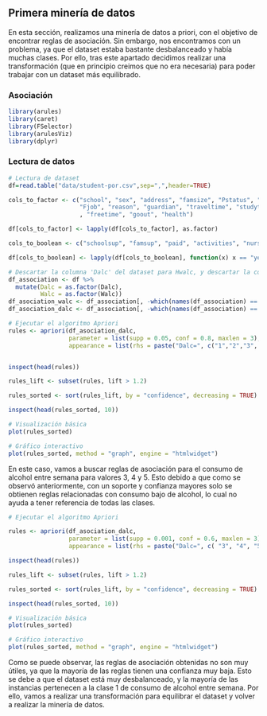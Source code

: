 ## Primera minería de datos
En esta sección, realizamos una minería de datos a priori, con el objetivo de encontrar reglas de asociación.
Sin embargo, nos encontramos con un problema, ya que el dataset estaba bastante desbalanceado y había muchas
clases. Por ello, tras este apartado decidimos realizar una transformación (que en principio creimos que 
no era necesaria) para poder trabajar con un dataset más equilibrado.

### Asociación
```r
library(arules)
library(caret)
library(FSelector)
library(arulesViz)
library(dplyr)
```

### Lectura de datos
```r
# Lectura de dataset
df=read.table("data/student-por.csv",sep=",",header=TRUE)

cols_to_factor <- c("school", "sex", "address", "famsize", "Pstatus", "Medu", "Fedu", "Mjob", 
                    "Fjob", "reason", "guardian", "traveltime", "studytime" ,"famrel"
                    , "freetime", "goout", "health")

df[cols_to_factor] <- lapply(df[cols_to_factor], as.factor)

cols_to_boolean <- c("schoolsup", "famsup", "paid", "activities", "nursery", "higher", "internet", "romantic")

df[cols_to_boolean] <- lapply(df[cols_to_boolean], function(x) x == "yes")
```

```r
# Descartar la columna 'Dalc' del dataset para Hwalc, y descartar la columna 'Hwalc' del dataset para Hdalc
df_association <- df %>%
  mutate(Dalc = as.factor(Dalc),
         Walc = as.factor(Walc))
df_asociation_walc <- df_association[, -which(names(df_association) == "Dalc")]
df_asociation_dalc <- df_association[, -which(names(df_association) == "Walc")]

```

```r
# Ejecutar el algoritmo Apriori
rules <- apriori(df_asociation_dalc,
                 parameter = list(supp = 0.05, conf = 0.8, maxlen = 3),
                 appearance = list(rhs = paste("Dalc=", c("1","2","3", "4", "5"), sep="")))


inspect(head(rules))
```

```r
rules_lift <- subset(rules, lift > 1.2)

rules_sorted <- sort(rules_lift, by = "confidence", decreasing = TRUE)

inspect(head(rules_sorted, 10))

```

```r
# Visualización básica
plot(rules_sorted)

# Gráfico interactivo
plot(rules_sorted, method = "graph", engine = "htmlwidget")

```

En este caso, vamos a buscar reglas de asociación para el consumo de alcohol entre
semana para valores 3, 4 y 5. Esto debido a que como se observó anteriormente, con
un soporte y confianza mayores solo se obtienen reglas relacionadas con consumo bajo 
de alcohol, lo cual no ayuda a tener referencia de todas las clases.
```r
# Ejecutar el algoritmo Apriori

rules <- apriori(df_asociation_dalc, 
                 parameter = list(supp = 0.001, conf = 0.6, maxlen = 3),
                 appearance = list(rhs = paste("Dalc=", c( "3", "4", "5"), sep="")))

inspect(head(rules))
```

```r
rules_lift <- subset(rules, lift > 1.2)

rules_sorted <- sort(rules_lift, by = "confidence", decreasing = TRUE)

inspect(head(rules_sorted, 10))

```

```r
# Visualización básica
plot(rules_sorted)

# Gráfico interactivo
plot(rules_sorted, method = "graph", engine = "htmlwidget")

```

Como se puede observar, las reglas de asociación obtenidas no son muy útiles, ya que
la mayoría de las reglas tienen una confianza muy baja. Esto se debe a que el dataset
está muy desbalanceado, y la mayoría de las instancias pertenecen a la clase 1 de consumo
de alcohol entre semana. Por ello, vamos a realizar una transformación para equilibrar
el dataset y volver a realizar la minería de datos.
